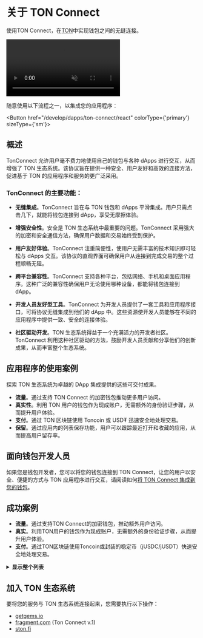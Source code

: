 
# 关于 TON Connect

使用TON Connect，在[TON](/learn/introduction)中实现钱包之间的无缝连接。

<div style={{width: '100%', textAlign:'center', margin: '10pt auto'}}>
  <video style={{width: '100%',maxWidth: '600px', borderRadius: '10pt'}} muted={true} autoPlay={true} loop={true}>
    <source src="/files/TonConnect.mp4" type="video/mp4" />
    Your browser does not support the video tag.
  </video>
</div>

随意使用以下流程之一，以集成您的应用程序：

<Button href="/develop/dapps/ton-connect/react" colorType={'primary'} sizeType={'sm'}>

## 概述

TonConnect 允许用户毫不费力地使用自己的钱包与各种 dApps 进行交互，从而增强了 TON 生态系统。该协议旨在提供一种安全、用户友好和高效的连接方法，促进基于 TON 的应用程序和服务的更广泛采用。

### TonConnect 的主要功能：

- **无缝集成**。TonConnect 旨在与 TON 钱包和 dApps 平滑集成。用户只需点击几下，就能将钱包连接到 dApp，享受无摩擦体验。

- **增强安全性**。安全是 TON 生态系统中最重要的问题。TonConnect 采用强大的加密和安全通信方法，确保用户数据和交易始终受到保护。

- **用户友好体验**。TonConnect 注重简便性，使用户无需丰富的技术知识即可轻松与 dApps 交互。该协议的直观界面可确保用户从连接到完成交易的整个过程顺畅无阻。

- **跨平台兼容性**。TonConnect 支持各种平台，包括网络、手机和桌面应用程序。这种广泛的兼容性确保用户无论使用哪种设备，都能将钱包连接到 dApp。

- **开发人员友好型工具**。TonConnect 为开发人员提供了一套工具和应用程序接口，可将协议无缝集成到他们的 dApp 中。这些资源使开发人员能够在不同的应用程序中提供一致、安全的连接体验。

- **社区驱动开发**。TON 生态系统得益于一个充满活力的开发者社区。TonConnect 利用这种社区驱动的方法，鼓励开发人员贡献和分享他们的创新成果，从而丰富整个生态系统。

## 应用程序的使用案例

探索 TON 生态系统为卓越的 DApp 集成提供的这些可交付成果。

- **流量**。通过支持 TON Connect 的加密钱包推动更多用户访问。
- **真实性**。利用 TON 用户的钱包作为现成账户，无需额外的身份验证步骤，从而提升用户体验。
- **支付**。通过 TON 区块链使用 Toncoin 或 USD₮ 迅速安全地处理交易。
- **保留**。通过应用内的列表保存功能，用户可以跟踪最近打开和收藏的应用，从而提高用户留存率。

## 面向钱包开发人员

如果您是钱包开发者，您可以将您的钱包连接到 TON Connect，让您的用户以安全、便捷的方式与 TON 应用程序进行交互，请阅读如何[将 TON Connect 集成到您的钱包](/v3/guidelines/ton-connect/wallet/)。

## 成功案例

- **流量**。通过支持TON Connect的加密钱包，推动额外用户访问。
- **真实**。利用TON用户的钱包作为现成账户，无需额外的身份验证步骤，从而提升用户体验。
- **支付**。通过TON区块链使用Toncoin或封装的稳定币（jUSDC/jUSDT）快速安全地处理交易。

<details>
  <summary><b>显示整个列表</b></summary>

- [getgems.io](https://getgems.io/)
- [fragment.com](https://fragment.com/) (Ton Connect v.1)
- [ston.fi](https://ston.fi/)
- [ton.diamonds](https://ton.diamonds/)
- [tegro.finance](https://tegro.finance/liquidity)
- [minter.ton.org](https://minter.ton.org/)
- [libermall.com](https://libermall.com/)
- [dedust.io](https://dedust.io/swap)
- [toncap.net](https://toncap.net/)
- [cryptomus.com](https://cryptomus.com/)
- [avanchange.com](https://avanchange.com/)
- [wton.dev](https://wton.dev/)
- [vk.com/vk_nft_hub](https://vk.com/vk_nft_hub)
- [tonverifier.live](https://verifier.ton.org/)
- [tonstarter.com](https://tonstarter.com/)
- [megaton.fi](https://megaton.fi/)
- [dns.ton.org](https://dns.ton.org/)
- [coinpaymaster.com](https://coinpaymaster.com/)
- [daolama.co](https://daolama.co/)
- [ton.vote](https://ton.vote/)
- [business.thetonpay.app](https://business.thetonpay.app/)
- [bridge.orbitchain.io](https://bridge.orbitchain.io/)
- [app.fanz.ee/staking](https://app.fanz.ee/staking)
- [testnet.pton.fi](https://testnet.pton.fi/)
- [cardify.casino](https://cardify.casino/)
- [soquest.xyz](https://soquest.xyz/)
- [app.evaa.finance](https://app.evaa.finance/)

</details>

## 加入 TON 生态系统

要将您的服务与 TON 生态系统连接起来，您需要执行以下操作：

- [getgems.io](https://getgems.io/)
- [fragment.com](https://fragment.com/) (Ton Connect v.1)
- [ston.fi](https://ston.fi/)
